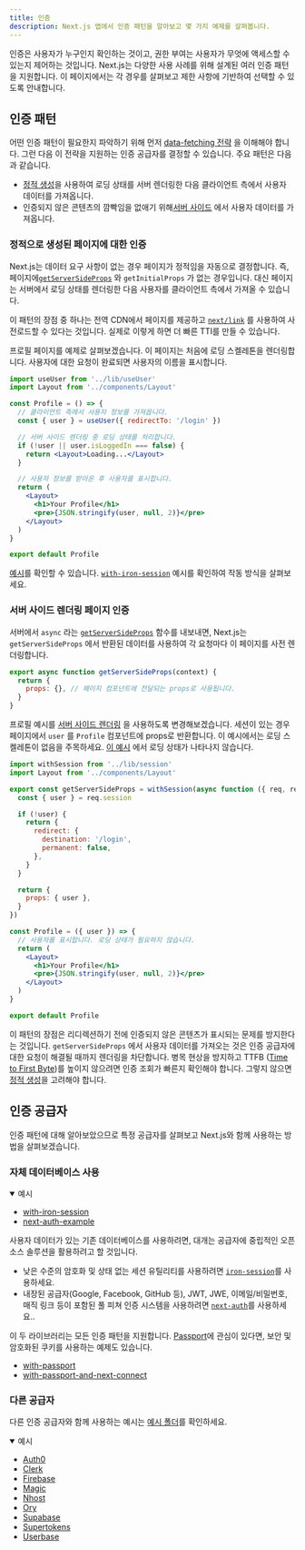 ```yaml
---
title: 인증
description: Next.js 앱에서 인증 패턴을 알아보고 몇 가지 예제를 살펴봅니다.
---
```


인증은 사용자가 누구인지 확인하는 것이고, 권한 부여는 사용자가 무엇에 액세스할 수 있는지 제어하는 것입니다. Next.js는 다양한 사용 사례를 위해 설계된 여러 인증 패턴을 지원합니다. 이 페이지에서는 각 경우를 살펴보고 제한 사항에 기반하여 선택할 수 있도록 안내합니다.

## 인증 패턴

어떤 인증 패턴이 필요한지 파악하기 위해 먼저 [data-fetching 전략](/docs/pages/building-your-application/data-fetching) 을 이해해야 합니다. 그런 다음 이 전략을 지원하는 인증 공급자를 결정할 수 있습니다. 주요 패턴은 다음과 같습니다.

- [정적 생성](/docs/pages/building-your-application/rendering/static-site-generation)을 사용하여 로딩 상태를 서버 렌더링한 다음 클라이언트 측에서 사용자 데이터를 가져옵니다.
- 인증되지 않은 콘텐츠의 깜빡임을 없애기 위해[서버 사이드](/docs/pages/building-your-application/rendering/server-side-rendering) 에서 사용자 데이터를 가져옵니다.

### 정적으로 생성된 페이지에 대한 인증

Next.js는 데이터 요구 사항이 없는 경우 페이지가 정적임을 자동으로 결정합니다. 즉, 페이지에[`getServerSideProps`](/docs/pages/building-your-application/data-fetching/get-server-side-props) 와 `getInitialProps` 가 없는 경우입니다. 대신 페이지는 서버에서 로딩 상태를 렌더링한 다음 사용자를 클라이언트 측에서 가져올 수 있습니다.

이 패턴의 장점 중 하나는 전역 CDN에서 페이지를 제공하고 [`next/link`](/docs/pages/api-reference/components/link) 를 사용하여 사전로드할 수 있다는 것입니다. 실제로 이렇게 하면 더 빠른 TTI를 만들 수 있습니다.

프로필 페이지를 예제로 살펴보겠습니다. 이 페이지는 처음에 로딩 스켈레톤을 렌더링합니다. 사용자에 대한 요청이 완료되면 사용자의 이름을 표시합니다.

```jsx filename="pages/profile.js"
import useUser from '../lib/useUser'
import Layout from '../components/Layout'

const Profile = () => {
  // 클라이언트 측에서 사용자 정보를 가져옵니다.
  const { user } = useUser({ redirectTo: '/login' })

  // 서버 사이드 렌더링 중 로딩 상태를 처리합니다.
  if (!user || user.isLoggedIn === false) {
    return <Layout>Loading...</Layout>
  }

  // 사용자 정보를 받아온 후 사용자를 표시합니다.
  return (
    <Layout>
      <h1>Your Profile</h1>
      <pre>{JSON.stringify(user, null, 2)}</pre>
    </Layout>
  )
}

export default Profile
```

[예시](https://iron-session-example.vercel.app/)를 확인할 수 있습니다. [`with-iron-session`](https://github.com/vercel/next.js/tree/canary/examples/with-iron-session) 예시를 확인하여 작동 방식을 살펴보세요.

### 서버 사이드 렌더링 페이지 인증

서버에서 `async` 라는 [`getServerSideProps`](/docs/pages/building-your-application/data-fetching/get-server-side-props) 함수를 내보내면, Next.js는 `getServerSideProps` 에서 반환된 데이터를 사용하여 각 요청마다 이 페이지를 사전 렌더링합니다.

```jsx
export async function getServerSideProps(context) {
  return {
    props: {}, // 페이지 컴포넌트에 전달되는 props로 사용됩니다.
  }
}
```

프로필 예시를 [서버 사이드 렌더링](/docs/pages/building-your-application/rendering/server-side-rendering) 을 사용하도록 변경해보겠습니다. 세션이 있는 경우 페이지에서 `user` 를 `Profile` 컴포넌트에 props로 반환합니다. 이 예시에서는 로딩 스켈레톤이 없음을 주목하세요. [이 예시](https://iron-session-example.vercel.app/) 에서 로딩 상태가 나타나지 않습니다.

```jsx filename="pages/profile.js"
import withSession from '../lib/session'
import Layout from '../components/Layout'

export const getServerSideProps = withSession(async function ({ req, res }) {
  const { user } = req.session

  if (!user) {
    return {
      redirect: {
        destination: '/login',
        permanent: false,
      },
    }
  }

  return {
    props: { user },
  }
})

const Profile = ({ user }) => {
  // 사용자를 표시합니다. 로딩 상태가 필요하지 않습니다.
  return (
    <Layout>
      <h1>Your Profile</h1>
      <pre>{JSON.stringify(user, null, 2)}</pre>
    </Layout>
  )
}

export default Profile
```

이 패턴의 장점은 리디렉션하기 전에 인증되지 않은 콘텐츠가 표시되는 문제를 방지한다는 것입니다. `getServerSideProps` 에서 사용자 데이터를 가져오는 것은 인증 공급자에 대한 요청이 해결될 때까지 렌더링을 차단합니다. 병목 현상을 방지하고 TTFB ([Time to First Byte](https://web.dev/time-to-first-byte/))를 높이지 않으려면 인증 조회가 빠른지 확인해야 합니다. 그렇지 않으면 [정적 생성](#authenticating-statically-generated-pages)을 고려해야 합니다.

## 인증 공급자

인증 패턴에 대해 알아보았으므로 특정 공급자를 살펴보고 Next.js와 함께 사용하는 방법을 살펴보겠습니다.

### 자체 데이터베이스 사용

<details open>
  <summary>예시</summary>

- [with-iron-session](https://github.com/vercel/next.js/tree/canary/examples/with-iron-session)
- [next-auth-example](https://github.com/nextauthjs/next-auth-example)

</details>

사용자 데이터가 있는 기존 데이터베이스를 사용하려면, 대개는 공급자에 중립적인 오픈 소스 솔루션을 활용하려고 할 것입니다.

- 낮은 수준의 암호화 및 상태 없는 세션 유틸리티를 사용하려면 [`iron-session`](https://github.com/vercel/next.js/tree/canary/examples/with-iron-session)를 사용하세요.
- 내장된 공급자(Google, Facebook, GitHub 등), JWT, JWE, 이메일/비밀번호, 매직 링크 등이 포함된 풀 피쳐 인증 시스템을 사용하려면 [`next-auth`](https://github.com/nextauthjs/next-auth-example)를 사용하세요..

이 두 라이브러리는 모든 인증 패턴을 지원합니다. [Passport](http://www.passportjs.org/)에 관심이 있다면, 보안 및 암호화된 쿠키를 사용하는 예제도 있습니다.

- [with-passport](https://github.com/vercel/next.js/tree/canary/examples/with-passport)
- [with-passport-and-next-connect](https://github.com/vercel/next.js/tree/canary/examples/with-passport-and-next-connect)

### 다른 공급자

다른 인증 공급자와 함께 사용하는 예시는 [예시 폴더](https://github.com/vercel/next.js/tree/canary/examples)를 확인하세요.

<details open>
  <summary>예시</summary>

- [Auth0](https://github.com/vercel/next.js/tree/canary/examples/auth0)
- [Clerk](https://github.com/vercel/next.js/tree/canary/examples/with-clerk)
- [Firebase](https://github.com/vercel/next.js/tree/canary/examples/with-firebase-authentication)
- [Magic](https://github.com/vercel/next.js/tree/canary/examples/with-magic)
- [Nhost](https://github.com/vercel/next.js/tree/canary/examples/with-nhost-auth-realtime-graphql)
- [Ory](https://github.com/vercel/examples/tree/main/solutions/auth-with-ory)
- [Supabase](https://github.com/vercel/next.js/tree/canary/examples/with-supabase)
- [Supertokens](https://github.com/vercel/next.js/tree/canary/examples/with-supertokens)
- [Userbase](https://github.com/vercel/next.js/tree/canary/examples/with-userbase)

</details>
